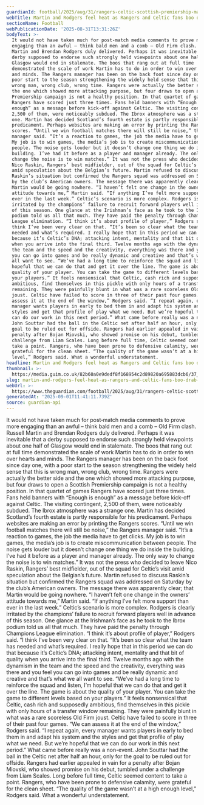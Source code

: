 ```yaml
---
guardianId: football/2025/aug/31/rangers-celtic-scottish-premiership-match-report
webTitle: Martin and Rodgers feel heat as Rangers and Celtic fans boo drab stalemate
sectionName: Football
webPublicationDate: '2025-08-31T13:31:26Z'
bodyText: >-
  It would not have taken much for post‑match media comments to prove more
  engaging than an awful – think bald men and a comb – Old Firm clash. Russell
  Martin and Brendan Rodgers duly delivered. Perhaps it was inevitable that a
  derby supposed to endorse such strongly held viewpoints about one half of
  Glasgow would end in stalemate. The boos that rang out at full time
  demonstrated the scale of work Martin has to do in order to win over hearts
  and minds. The Rangers manager has been on the back foot since day one, with a
  poor start to the season strengthening the widely held sense that this is
  wrong man, wrong club, wrong time. Rangers were actually the better side and
  the one which showed more attacking purpose, but four draws to open a Scottish
  Premiership campaign is not a healthy position. In that quartet of games
  Rangers have scored just three times. Fans held banners with “Enough is
  enough” as a message before kick-off against Celtic. The visiting contingent,
  2,500 of them, were noticeably subdued. The Ibrox atmosphere was a strange
  one. Martin has decided Scotland’s fourth estate is partly responsible for his
  predicament. Perhaps websites are making an error by printing the Rangers
  scores. “Until we win football matches there will still be noise,” the Rangers
  manager said. “It’s a reaction to games, the job the media have to get clicks.
  My job is to win games, the media’s job is to create miscommunication between
  people. The noise gets louder but it doesn’t change one thing we do inside the
  building. I’ve had it before as a player and manager already. The only way to
  change the noise is to win matches.” It was not the press who decided to leave
  Nico Raskin, Rangers’ best midfielder, out of the squad for Celtic’s visit
  amid speculation about the Belgian’s future. Martin refused to discuss
  Raskin’s situation but confirmed the Rangers squad was addressed on Saturday
  by the club’s American owners. The message there was apparently clear; that
  Martin would be going nowhere. “I haven’t felt one change in the owners’
  attitude towards me,” Martin said. “If anything I’ve felt more support than
  ever in the last week.” Celtic’s scenario is more complex. Rodgers is clearly
  irritated by the champions’ failure to recruit forward players well in advance
  of this season. One glance at the Irishman’s face as he took to the Ibrox
  podium told us all that much. They have paid the penalty through Champions
  League elimination. “I think it’s about profile of player,” Rodgers said. “I
  think I’ve been very clear on that. “It’s been so clear what the team has
  needed and what’s required. I really hope that in this period we can do that
  because it’s Celtic’s DNA; attacking intent, mentality and that bit of quality
  when you arrive into the final third. Twelve months ago with the dynamism in
  the team and the speed and the creativity, everything was there and you feel
  you can go into games and be really dynamic and creative and that’s what we
  all want to see. “We’ve had a long time to reinforce the squad and listen, I’m
  hopeful that we can do that and get it over the line. The game is about the
  quality of your player. You can take the game to different levels based on
  your players.” It feels nonsensical that Celtic, cash rich and supposedly
  ambitious, find themselves in this pickle with only hours of a transfer window
  remaining. They were painfully blunt in what was a rare scoreless Old Firm
  joust. Celtic have failed to score in three of their past four games. “We can
  assess it at the end of the window,” Rodgers said. “I repeat again, every
  manager wants players in early to bed them in and adapt his system and the
  styles and get that profile of play what we need. But we’re hopeful that we
  can do our work in this next period.” What came before really was a non-event.
  John Souttar had the ball in the Celtic net after half an hour, only for the
  goal to be ruled out for offside. Rangers had earlier appealed in vain for a
  penalty after Bojan Miovski, who showed promise on his debut, tumbled under a
  challenge from Liam Scales. Long before full time, Celtic seemed content to
  take a point. Rangers, who have been prone to defensive calamity, were
  grateful for the clean sheet. “The quality of the game wasn’t at a high enough
  level,” Rodgers said. What a wonderful understatement.
headline: Martin and Rodgers feel heat as Rangers and Celtic fans boo drab stalemate
thumbnail: >-
  https://media.guim.co.uk/82b60a0e9dedf8f168954c2d89820a695883dcb6/37_0_2822_2258/500.jpg
slug: martin-and-rodgers-feel-heat-as-rangers-and-celtic-fans-boo-drab-stalemate
webUrl: >-
  https://www.theguardian.com/football/2025/aug/31/rangers-celtic-scottish-premiership-match-report
generatedAt: '2025-09-01T11:41:11.739Z'
source: guardian-api
---
```

It would not have taken much for post‑match media comments to prove more engaging than an awful – think bald men and a comb – Old Firm clash. Russell Martin and Brendan Rodgers duly delivered. Perhaps it was inevitable that a derby supposed to endorse such strongly held viewpoints about one half of Glasgow would end in stalemate. The boos that rang out at full time demonstrated the scale of work Martin has to do in order to win over hearts and minds. The Rangers manager has been on the back foot since day one, with a poor start to the season strengthening the widely held sense that this is wrong man, wrong club, wrong time. Rangers were actually the better side and the one which showed more attacking purpose, but four draws to open a Scottish Premiership campaign is not a healthy position. In that quartet of games Rangers have scored just three times. Fans held banners with “Enough is enough” as a message before kick-off against Celtic. The visiting contingent, 2,500 of them, were noticeably subdued. The Ibrox atmosphere was a strange one. Martin has decided Scotland’s fourth estate is partly responsible for his predicament. Perhaps websites are making an error by printing the Rangers scores. “Until we win football matches there will still be noise,” the Rangers manager said. “It’s a reaction to games, the job the media have to get clicks. My job is to win games, the media’s job is to create miscommunication between people. The noise gets louder but it doesn’t change one thing we do inside the building. I’ve had it before as a player and manager already. The only way to change the noise is to win matches.” It was not the press who decided to leave Nico Raskin, Rangers’ best midfielder, out of the squad for Celtic’s visit amid speculation about the Belgian’s future. Martin refused to discuss Raskin’s situation but confirmed the Rangers squad was addressed on Saturday by the club’s American owners. The message there was apparently clear; that Martin would be going nowhere. “I haven’t felt one change in the owners’ attitude towards me,” Martin said. “If anything I’ve felt more support than ever in the last week.” Celtic’s scenario is more complex. Rodgers is clearly irritated by the champions’ failure to recruit forward players well in advance of this season. One glance at the Irishman’s face as he took to the Ibrox podium told us all that much. They have paid the penalty through Champions League elimination. “I think it’s about profile of player,” Rodgers said. “I think I’ve been very clear on that. “It’s been so clear what the team has needed and what’s required. I really hope that in this period we can do that because it’s Celtic’s DNA; attacking intent, mentality and that bit of quality when you arrive into the final third. Twelve months ago with the dynamism in the team and the speed and the creativity, everything was there and you feel you can go into games and be really dynamic and creative and that’s what we all want to see. “We’ve had a long time to reinforce the squad and listen, I’m hopeful that we can do that and get it over the line. The game is about the quality of your player. You can take the game to different levels based on your players.” It feels nonsensical that Celtic, cash rich and supposedly ambitious, find themselves in this pickle with only hours of a transfer window remaining. They were painfully blunt in what was a rare scoreless Old Firm joust. Celtic have failed to score in three of their past four games. “We can assess it at the end of the window,” Rodgers said. “I repeat again, every manager wants players in early to bed them in and adapt his system and the styles and get that profile of play what we need. But we’re hopeful that we can do our work in this next period.” What came before really was a non-event. John Souttar had the ball in the Celtic net after half an hour, only for the goal to be ruled out for offside. Rangers had earlier appealed in vain for a penalty after Bojan Miovski, who showed promise on his debut, tumbled under a challenge from Liam Scales. Long before full time, Celtic seemed content to take a point. Rangers, who have been prone to defensive calamity, were grateful for the clean sheet. “The quality of the game wasn’t at a high enough level,” Rodgers said. What a wonderful understatement.
